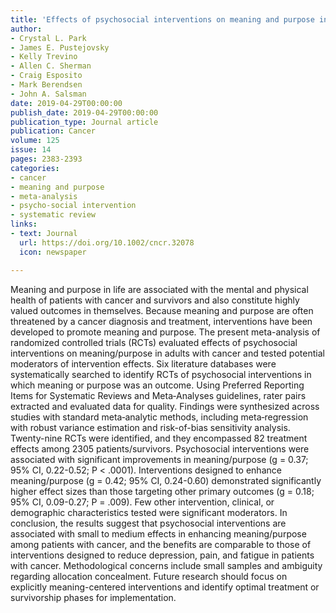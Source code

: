 ```yaml
---
title: 'Effects of psychosocial interventions on meaning and purpose in adults with cancer: A systematic review and meta-analysis'
author:
- Crystal L. Park
- James E. Pustejovsky
- Kelly Trevino
- Allen C. Sherman
- Craig Esposito
- Mark Berendsen
- John A. Salsman
date: 2019-04-29T00:00:00
publish_date: 2019-04-29T00:00:00
publication_type: Journal article
publication: Cancer
volume: 125
issue: 14
pages: 2383-2393
categories:
- cancer
- meaning and purpose
- meta-analysis
- psycho-social intervention
- systematic review
links:
- text: Journal
  url: https://doi.org/10.1002/cncr.32078
  icon: newspaper

---
```



Meaning and purpose in life are associated with the mental and physical health of patients with cancer and survivors and also constitute highly valued outcomes in themselves. Because meaning and purpose are often threatened by a cancer diagnosis and treatment, interventions have been developed to promote meaning and purpose. The present meta-analysis of randomized controlled trials (RCTs) evaluated effects of psychosocial interventions on meaning/purpose in adults with cancer and tested potential moderators of intervention effects. Six literature databases were systematically searched to identify RCTs of psychosocial interventions in which meaning or purpose was an outcome. Using Preferred Reporting Items for Systematic Reviews and Meta‐Analyses guidelines, rater pairs extracted and evaluated data for quality. Findings were synthesized across studies with standard meta‐analytic methods, including meta‐regression with robust variance estimation and risk-of-bias sensitivity analysis. Twenty-nine RCTs were identified, and they encompassed 82 treatment effects among 2305 patients/survivors. Psychosocial interventions were associated with significant improvements in meaning/purpose (g = 0.37; 95% CI, 0.22-0.52; P < .0001). Interventions designed to enhance meaning/purpose (g = 0.42; 95% CI, 0.24-0.60) demonstrated significantly higher effect sizes than those targeting other primary outcomes (g = 0.18; 95% CI, 0.09-0.27; P = .009). Few other intervention, clinical, or demographic characteristics tested were significant moderators. In conclusion, the results suggest that psychosocial interventions are associated with small to medium effects in enhancing meaning/purpose among patients with cancer, and the benefits are comparable to those of interventions designed to reduce depression, pain, and fatigue in patients with cancer. Methodological concerns include small samples and ambiguity regarding allocation concealment. Future research should focus on explicitly meaning-centered interventions and identify optimal treatment or survivorship phases for implementation.

